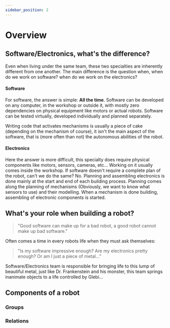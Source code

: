 ```yaml
---
sidebar_position: 2
---
```


# Overview



## Software/Electronics, what's the difference?

Even when living under the same team, these two specialties are inherently different from one another. The main difference is the question when, when do we work on software? when do we work on the electronics?

#### Software

For software, the answer is simple: **All the time**. Software can be developed on any computer, in the workshop or outside it, with mostly zero dependencies on physical equipment like motors or actual robots. Software can be tested virtually, developed individually and planned separately.

Writing code that activates mechanisms is usually a piece of cake (depending on the mechanism of course), it isn't the main aspect of the software, that is (more often than not) the autonomous abilities of the robot.

#### Electronics

Here the answer is more difficult, this specialty does require physical components like motors, sensors, cameras, etc... Working on it usually comes inside the workshop. If software doesn't require a complete plan of the robot, can't we do the same? No. Planning and assembling electronics is done mainly at the start and end of each building process. Planning comes along the planning of mechanisms (Obviously, we want to know what sensors to use) and their modelling. When a mechanism is done building, assembling of electronic components is started.

## What's your role when building a robot?

> "Good software can make up for a bad robot, a good robot cannot make up bad software."

Often comes a time in every robots life when they must ask themselves:

> "Is my software impressive enough? Are my electronics pretty enough? Or am I just a piece of metal..."

Software/Electronics team is responsible for bringing life to this lump of beautiful metal, just like Dr. Frankenstein and his monster, this team springs inanimate objects to a life controlled by Glebi...

## Components of a robot

### Groups

<div style={{display: 'flex'}}>
    <HowToExecuteYourself style={SvgStyle} />
</div>

### Relations

<div style={{display: 'flex'}}>
    <HowToKnowYourself style={SvgStyle} />
</div>

